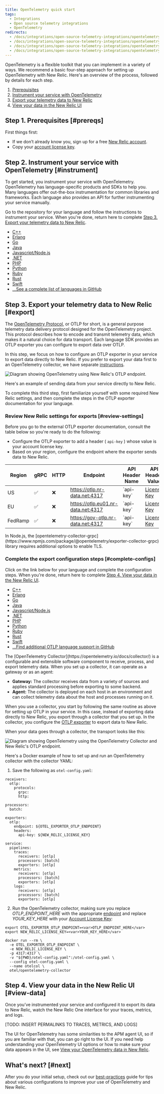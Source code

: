 ```yaml
---
title: OpenTelemetry quick start
tags:
  - Integrations
  - Open source telemetry integrations
  - OpenTelemetry
redirects:
  - /docs/integrations/open-source-telemetry-integrations/opentelemetry/get-started-opentelemetry-new-relic
  - /docs/integrations/open-source-telemetry-integrations/opentelemetry/set-opentelemetry-new-relic
  - /docs/integrations/open-source-telemetry-integrations/opentelemetry/opentelemetry-quick-start-guide
  - /docs/integrations/open-source-telemetry-integrations/opentelemetry/opentelemetry-architecture-recipes/
---
```


OpenTelemetry is a flexible toolkit that you can implement in a variety of ways. We recommend a basic four-step approach for setting up OpenTelemetry with New Relic. Here's an overview of the process, followed by details for each step.

1. [Prerequisites](#prereqs)
2. [Instrument your service with OpenTelemetry](#instrument)
3. [Export your telemetry data to New Relic](#export)
4. [View your data in the New Relic UI](#view-data)

## Step 1. Prerequisites [#prereqs]

First things first:

* If we don’t already know you, sign up for a free [New Relic account](/https://newrelic.com/signup).
* Copy your [account license key](https://one.newrelic.com/launcher/api-keys-ui.launcher).

## Step 2. Instrument your service with OpenTelemetry [#instrument]

To get started, you instrument your service with OpenTelemetry. OpenTelemetry has language-specific products and SDKs to help you. Many languages offer out-the-box instrumentation for common libraries and frameworks. Each language also provides an API for further instrumenting your service manually.

Go to the repository for your language and follow the instructions to instrument your service. When you're done, return here to complete [Step 3. Export your telemetry data to New Relic](#export).

* [C++](https://github.com/open-telemetry/opentelemetry-cpp)
* [Erlang](https://github.com/open-telemetry/opentelemetry-erlang)
* [Go](https://github.com/open-telemetry/opentelemetry-go)
* [Java](https://github.com/open-telemetry/opentelemetry-java)
* [Javascript/Node.js](https://github.com/open-telemetry/opentelemetry-js)
* [.NET](https://github.com/open-telemetry/opentelemetry-dotnet)
* [PHP](https://github.com/open-telemetry/opentelemetry-php)
* [Python](https://github.com/open-telemetry/opentelemetry-python)
* [Ruby](https://github.com/open-telemetry/opentelemetry-ruby)
* [Rust](https://github.com/open-telemetry/opentelemetry-rust)
* [Swift](https://github.com/open-telemetry/opentelemetry-swift)
* [...See a complete list of languages in GitHub](https://github.com/open-telemetry)

## Step 3. Export your telemetry data to New Relic [#export]

The [OpenTelemetry Protocol](https://github.com/open-telemetry/opentelemetry-specification/blob/main/specification/protocol/otlp.md), or OTLP for short, is a general purpose telemetry data delivery protocol designed for the OpenTelemetry project. This protocol describes how to encode and transmit telemetry data, which makes it a natural choice for data transport. Each language SDK provides an OTLP exporter you can configure to export data over OTLP. 

In this step, we focus on how to configure an OTLP exporter in your service to export data directly to New Relic. If you prefer to export your data first to an OpenTelemetry collector, we have separate [instructions](#collector). 

![Diagram showing OpenTelemetry using New Relic's OTLP endpoint.](./images/native_otlp.svg "Diagram of OTLP endpoint")
<figcaption>Here's an example of sending data from your service directly to New Relic.</figcaption>

To complete this third step, first familiarize yourself with some required New Relic settings, and then complete the steps in the OTLP exporter documentation for your language.

### Review New Relic settings for exports [#review-settings]

Before you go to the external OTLP exporter documentation, consult the table below so you're ready to do the following: 

* Configure the OTLP exporter to add a header ( ```api-key``` ) whose value is your account license key.
* Based on your region, configure the endpoint where the exporter sends data to New Relic.  

<table>
  <thead>
    <tr>
      <th>Region</th>
      <th>gRPC</th>
      <th>HTTP</th>
      <th>Endpoint</th>
      <th>API Header Name</th>
      <th>API Header Value</th>
      <th>TLS encryption required</th>
    </tr>
  </thead>
  <tbody>
    <tr>
      <td>US</td>
      <td>✅</td>
      <td>❌</td>
      <td><a href="https://otlp.nr-data.net:4317" target="_blank" rel="noopener noreferrer">https://otlp.nr-data.net:4317</a></td>
      <td>`api-key`</td>
      <td><a href="https://one.newrelic.com/launcher/api-keys-ui.launcher" target="_blank" rel="noopener noreferrer">License Key</a></td>
      <td>✅</td>
    </tr>
    <tr>
      <td>EU</td>
      <td>✅</td>
      <td>❌</td>
      <td><a href="https://otlp.eu01.nr-data.net:4317" target="_blank" rel="noopener noreferrer">https://otlp.eu01.nr-data.net:4317</a></td>
      <td>`api-key`</td>
      <td><a href="https://one.newrelic.com/launcher/api-keys-ui.launcher" target="_blank" rel="noopener noreferrer">License Key</a></td>
      <td>✅</td>
    </tr>
     <tr>
      <td>FedRamp</td>
      <td>✅</td>
      <td>❌</td>
      <td><a href="https://gov-otlp.nr-data.net:4317" target="_blank" rel="noopener noreferrer">https://gov-otlp.nr-data.net:4317</a></td>
      <td>`api-key`</td>
      <td><a href="https://one.newrelic.com/launcher/api-keys-ui.launcher" target="_blank" rel="noopener noreferrer">License Key</a></td>
      <td>✅</td>
    </tr>
  </tbody>
</table>

<Callout variant="important">
In Node.js, the [opentelemetry-collector-grpc](https://www.npmjs.com/package/@opentelemetry/exporter-collector-grpc) library requires additional options to enable TLS.
</Callout>

### Complete the export configuration steps [#complete-configs]

Click on the link below for your language and complete the configuration steps. When you're done, return here to complete [Step 4. View your data in the New Relic UI](#view-data).

   * [C++](https://github.com/open-telemetry/opentelemetry-cpp/tree/master/exporters/otlp)
   * [Erlang](https://github.com/open-telemetry/opentelemetry-erlang/tree/master/apps/opentelemetry_exporter)
   * [Go](https://pkg.go.dev/go.opentelemetry.io/otel/exporters/otlp)
   * [Java](http://github.com/open-telemetry/opentelemetry-java-instrumentation#getting-started)
   * [Javascript/Node.js](https://www.npmjs.com/package/@opentelemetry/exporter-collector)
   * [.NET](https://github.com/open-telemetry/opentelemetry-dotnet/tree/master/src/OpenTelemetry.Exporter.OpenTelemetryProtocol)
   * [PHP](https://github.com/open-telemetry/opentelemetry-php/blob/master/examples/AlwaysOnOTLPExample.php)
   * [Python](https://opentelemetry-python.readthedocs.io/en/stable/exporter/otlp/otlp.html)
   * [Ruby](https://github.com/open-telemetry/opentelemetry-ruby/tree/master/exporter/otlp)
   * [Rust](https://crates.io/crates/opentelemetry-otlp)
   * [Swift](https://github.com/open-telemetry/opentelemetry-swift/tree/master/Sources/Exporters/OpenTelemetryProtocol)
   * [...Find additional OTLP language support in GitHub](https://github.com/open-telemetry)

<CollapserGroup>
  <Collapser
    className="freq-link"
    id="collector"
    title="Export data to an OpenTelemetry Collector (optional) "
  >
The [OpenTelemetry Collector](https://opentelemetry.io/docs/collector/) is a configurable and extensible software component to receive, process, and export telemetry data. When you set up a collector, it can operate as a gateway or as an agent:

* **Gateway:** The collector receives data from a variety of sources and applies standard processing before exporting to some backend. 
* **Agent:** The collector is deployed on each host in an environment and can collect telemetry data about the host and processes running on it.

When you use a collector, you start by following the same routine as above for setting up OTLP in your service. In this case, instead of exporting data directly to New Relic, you export through a collector that you set up. In the collector, you configure the [OTLP exporter](https://github.com/open-telemetry/opentelemetry-collector/tree/main/exporter/otlpexporter) to export data to New Relic.

When your data goes through a collector, the transport looks like this:

![Diagram showing OpenTelemetry using the OpenTelemetry Collector and New Relic's OTLP endpoint.](./images/native_otlp_with_collector.svg "Diagram of OTLP with collector")

Here's a Docker example of how to set up and run an OpenTelemetry collector with the collector YAML:

1. Save the following as `otel-config.yaml`:

```
receivers:
  otlp:
    protocols:
      grpc:
      http:

processors:
  batch:

exporters:
  otlp:
    endpoint: ${OTEL_EXPORTER_OTLP_ENDPOINT}
    headers:
      api-key: ${NEW_RELIC_LICENSE_KEY}

service:
  pipelines:
    traces:
      receivers: [otlp]
      processors: [batch]
      exporters: [otlp]
    metrics:
      receivers: [otlp]
      processors: [batch]
      exporters: [otlp]
    logs:
      receivers: [otlp]
      processors: [batch]
      exporters: [otlp]
```
2. Run the OpenTelemetry collector, making sure you replace <var>OTLP_ENDPOINT_HERE</var> with the appropriate [endpoint](#review-settings) and replace <var>YOUR_KEY_HERE</var> with your [Account License Key](https://one.newrelic.com/launcher/api-keys-ui.launcher):

```
export OTEL_EXPORTER_OTLP_ENDPOINT=<var>OTLP_ENDPOINT_HERE</var>
export NEW_RELIC_LICENSE_KEY=<var>YOUR_KEY_HERE</var>

docker run --rm \
  -e OTEL_EXPORTER_OTLP_ENDPOINT \
  -e NEW_RELIC_LICENSE_KEY \
  -p 4317:4317 \
  -v "${PWD}/otel-config.yaml":/otel-config.yaml \
  --config otel-config.yaml \
  --name otelcol \
  otel/opentelemetry-collector
```
  </Collapser>
</CollapserGroup>

## Step 4. View your data in the New Relic UI [#view-data]

Once you’ve instrumented your service and configured it to export its data to New Relic, watch the New Relic One interface for your traces, metrics, and logs.

[TODO: INSERT PERMALINKS TO TRACES, METRICS, AND LOGS]

The UI for OpenTelemetry has some similarities to the APM agent UI, so if you are familiar with that, you can go right to the UI. If you need help understanding your OpenTelemetry UI options or how to make sure your data appears in the UI, see [View your OpenTelemetry data in New Relic](/docs/integrations/open-source-telemetry-integrations/opentelemetry/view-your-opentelemetry-data-new-relic).

## What's next? [#next]

After you do your initial setup, check out our 
[best-practices](/docs/integrations/open-source-telemetry-integrations/opentelemetry/opentelemetry-concepts/) guide for tips 
about various configurations to improve your use of OpenTelemetry and 
New Relic.
